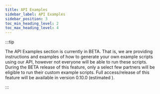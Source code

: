 ---
title: API Examples
sidebar_label: API Examples
sidebar_position: 3
toc_min_heading_level: 2
toc_max_heading_level: 4
---

:::tip

The API Examples section is currently in BETA. That is, we are providing instructions and examples of how to 
generate your own example scripts using our API, however not everyone will be able to run these 
scripts. During the BETA release of this feature, only a select few partners will be eligible to 
run their custom example scripts. Full access/release of this feature will be available in version 0.10.0
(estimated ).

:::

